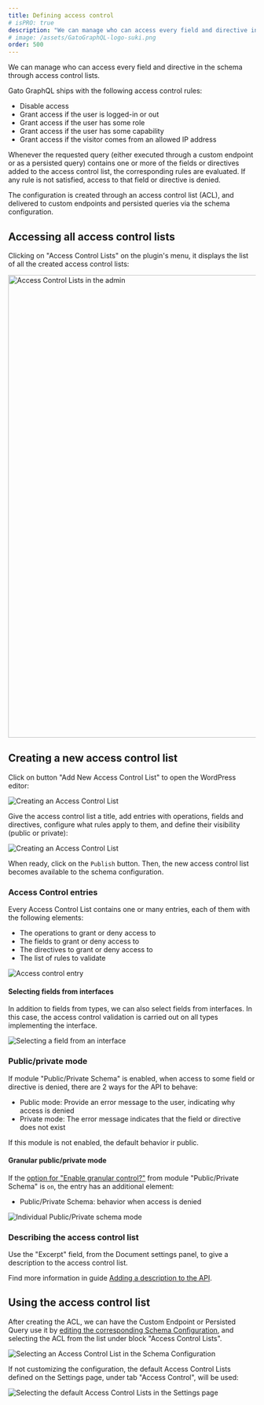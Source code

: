 ```yaml
---
title: Defining access control
# isPRO: true
description: "We can manage who can access every field and directive in the schema through access control lists."
# image: /assets/GatoGraphQL-logo-suki.png
order: 500
---
```


We can manage who can access every field and directive in the schema through access control lists.

Gato GraphQL ships with the following access control rules:

- Disable access
- Grant access if the user is logged-in or out
- Grant access if the user has some role
- Grant access if the user has some capability
- Grant access if the visitor comes from an allowed IP address

Whenever the requested query (either executed through a custom endpoint or as a persisted query) contains one or more of the fields or directives added to the access control list, the corresponding rules are evaluated. If any rule is not satisfied, access to that field or directive is denied.

The configuration is created through an access control list (ACL), and delivered to custom endpoints and persisted queries via the schema configuration.

## Accessing all access control lists

Clicking on "Access Control Lists" on the plugin's menu, it displays the list of all the created access control lists:

<Image
  src="/assets/guides/upstream-pro/access-control-lists.png"
  width="1024"
  height="940"
  alt="Access Control Lists in the admin"
  caption="Access Control Lists in the admin"
/>

## Creating a new access control list

Click on button "Add New Access Control List" to open the WordPress editor:

![Creating an Access Control List](/assets/guides/upstream-pro/access-control-list.png "Creating an Access Control List")

Give the access control list a title, add entries with operations, fields and directives, configure what rules apply to them, and define their visibility (public or private):

![Creating an Access Control List](/assets/guides/upstream-pro/access-control.gif "Creating an Access Control List")

When ready, click on the `Publish` button. Then, the new access control list becomes available to the schema configuration.

### Access Control entries

Every Access Control List contains one or many entries, each of them with the following elements:

- The operations to grant or deny access to
- The fields to grant or deny access to
- The directives to grant or deny access to
- The list of rules to validate

![Access control entry](/assets/guides/upstream-pro/access-control-entry.png "Access control entry")

#### Selecting fields from interfaces

In addition to fields from types, we can also select fields from interfaces. In this case, the access control validation is carried out on all types implementing the interface.

<div class="img-width-430" markdown="1">

![Selecting a field from an interface](/assets/guides/upstream/selecting-field-from-interface.png "Selecting a field from an interface")

</div>

### Public/private mode

If module "Public/Private Schema" is enabled, when access to some field or directive is denied, there are 2 ways for the API to behave:

- Public mode: Provide an error message to the user, indicating why access is denied
- Private mode: The error message indicates that the field or directive does not exist

If this module is not enabled, the default behavior ir public.

#### Granular public/private mode

If the [option for "Enable granular control?"](../../config/enabling-granular-public-or-private-mode/) from module "Public/Private Schema" is `on`, the entry has an additional element:

- Public/Private Schema: behavior when access is denied

<div class="img-width-400" markdown="1">

![Individual Public/Private schema mode](/assets/guides/upstream-pro/public-private-individual-control.png "Individual Public/Private schema mode")

</div>

### Describing the access control list

Use the "Excerpt" field, from the Document settings panel, to give a description to the access control list.

Find more information in guide [Adding a description to the API](../../config/adding-a-description-to-the-api/).

## Using the access control list

After creating the ACL, we can have the Custom Endpoint or Persisted Query use it by [editing the corresponding Schema Configuration](../creating-a-schema-configuration/), and selecting the ACL from the list under block "Access Control Lists".

<div class="img-width-610" markdown="1">

![Selecting an Access Control List in the Schema Configuration](/assets/guides/upstream-pro/schema-config-access-control-lists.png "Selecting an Access Control List in the Schema Configuration")

</div>

If not customizing the configuration, the default Access Control Lists defined on the Settings page, under tab "Access Control", will be used:

![Selecting the default Access Control Lists in the Settings page](/assets/guides/upstream-pro/settings-access-control-lists.png "Selecting the default Access Control Lists in the Settings page")
